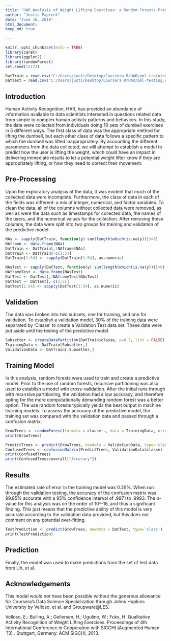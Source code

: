 ---
title: "HAR Analysis of Weight Lifting Exercises: a Random Forests Predictive Model"
author: "Justin Papreck"
date: "June 16, 2018"
html_document:
keep_md: true

---

```{r setup, include=FALSE}
knitr::opts_chunk$set(echo = TRUE)
library(caret)
library(ggplot2)
library(randomForest)
set.seed(11172)

DatTrain = read.csv("C:/Users/justi/Desktop/Coursera R/HAR/pml-training.csv", na.strings = c("","NA"))
DatTest = read.csv("C:/Users/justi/Desktop/Coursera R/HAR/pml-testing.csv", na.strings = c("","NA"))
```
## Introduction
  Human Activity Recognition, HAR, has provided an abundance of information available to data scientists interested in questions related data from simple to complex human activity patterns and behaviors. In this study, the data were collected from individuals doing 10 sets of dumbell exercises in 5 different ways. The first class of data was the appropriate method for lifting the dumbell, but each other class of data follows a specific pattern to which the dumbell was lifted inappropriately. By accounting the different parameters from the data collected, we will attempt to establish a model to predict how the user is lifting the weight, which could have an impact in delivering immediate results to let a potential weight lifter know if they are appropriately lifting, or how they need to correct their movement. 
  
## Pre-Processing
  Upon the exploratory analysis of the data, it was evident that much of the collected data were incomplete. Furthermore, the class of data in each of the fields was different: a mix of integer, numerical, and factor variables. To clean the data, all of the columns without collected data were removed, as well as were the data such as timestamps for collected data, the names of the users, and the numerical values for the collection. After removing these columns, the data were split into two groups for training and validation of the predictive model.   
```{r Cleaning, echo=FALSE}
NAs <- sapply(DatTrain, function(y) sum(length(which(is.na(y))))>0)
NAframe <- data.frame(NAs)
DatTrain <- DatTrain[,!NAframe$NAs]
DatTrain <- DatTrain[-c(1:5)]
DatTrain[1:54] <- sapply(DatTrain[1:54], as.numeric)

NAsTest <- sapply(DatTest, function(y) sum(length(which(is.na(y))))>0)
NAframeTest <- data.frame(NAsTest)
DatTest <- DatTest[,!NAframeTest$NAsTest]
DatTest <- DatTest[,-c(1:5)]
DatTest[1:54] <- sapply(DatTest[1:54], as.numeric)
```
## Validation 
  The data was broken into two subsets, one for training, and one for validation. To establish a validation model, 30% of the training data were separated by 'Classe' to create a Validation Test data set.  These data were put aside until the testing of the predictive model. 

```{r Subsets, echo = FALSE}
Subsetter <- createDataPartition(DatTrain$classe, p=0.7, list = FALSE)
TrainingData <- DatTrain[Subsetter,]
ValidationData <- DatTrain[-Subsetter,]
```
## Training Model
  In this analysis, random forests were used to train and create a predictive model. Prior to the use of random forests, recursive partitioning was also used to establish a model with cross-validation. After the initial runs through with recursive partitioning, the validation had a low accuracy, and therefore opting for the more computationally demanding random forest was a better option. The use random forests typically yields the best output in machine learning models. To assess the accuracy of the predictive model, the training set was compared with the validation data and passed through a confusion matrix.  

```{r RandomTrees, echo = FALSE}
GrowTrees <- randomForest(formula = classe~., data = TrainingData, ntree = 250, allowParallel = TRUE)
print(GrowTrees)

PredictTrees <- predict(GrowTrees, newdata = ValidationData, type='class')
ConfusedTrees <- confusionMatrix(PredictTrees, ValidationData$classe)
print(ConfusedTrees)
print(ConfusedTrees$overall["Accuracy"])
```
## Results
  The estimated rate of error in the training model was 0.29%. When run through the validation testing, the accuracy of the confusion matrix was 99.85% accurate with a 95% confidence interval of .9971 to .9993. The p-value for this analysis was on the order of 10^-16, and thus a significant finding. This just means that the predictive ability of this model is very accurate according to the validation data provided, but this does not comment on any potential over-fitting.

```{r Prediction, echo=FALSE}
TestPrediction <- predict(GrowTrees, newdata = DatTest, type='class')
print(TestPrediction)
```
## Prediction
  Finally, the model was used to make predictions from the set of test data from Uh, et al.  
  
## Acknowledgements
  This model would not have been possible without the generous allowance for Coursera's Data Science Specialization through Johns Hopkins University by Velloso, et al. and Groupware@LES.
  
  Velloso, E.; Bulling, A.; Gellersen, H.; Ugulino, W.; Fuks, H. Qualitative Activity Recognition of Weight Lifting Exercises. Proceedings of 4th International Conference in Cooperation with SIGCHI (Augmented Human '13) . Stuttgart, Germany: ACM SIGCHI, 2013.
